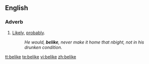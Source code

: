 ==English==
===Adverb===
{{en-adv|-}}

#{{archaic}} [[likely|Likely]], [[probably]].
#:''He would, '''belike''', never make it home that nbight, not in his drunken condition.''

[[tt:belike]]
[[te:belike]]
[[vi:belike]]
[[zh:belike]]